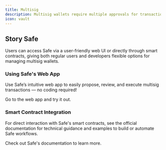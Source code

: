 ```yaml
---
title: Multisig
description: Multisig wallets require multiple approvals for transactions, enhancing security for digital assets. Story uses Safe, a trusted multisig solution, for transparent collective management of its onchain operations.
icon: vault
---
```


## Story Safe

Users can access Safe via a user-friendly web UI or directly through smart contracts, giving both regular users and developers flexible options for managing multisig wallets.

### Using Safe's Web App

Use Safe’s intuitive web app to easily propose, review, and execute multisig transactions — no coding required!

<Card title="Story Safe" href="https://safe.story.foundation/welcome" horizontal icon="vault">

Go to the web app and try it out.

</Card>

### Smart Contract Integration

For direct interaction with Safe's smart contracts, see the official documentation for technical guidance and examples to build or automate Safe workflows.

<Card title="Safe Docs" href="https://docs.safe.global/home/what-is-safe" horizontal icon="book">

Check out Safe's documentation to learn more.

</Card>
